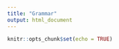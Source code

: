 ```yaml
---
title: "Grammar"
output: html_document
---
```


```r
knitr::opts_chunk$set(echo = TRUE)
```

